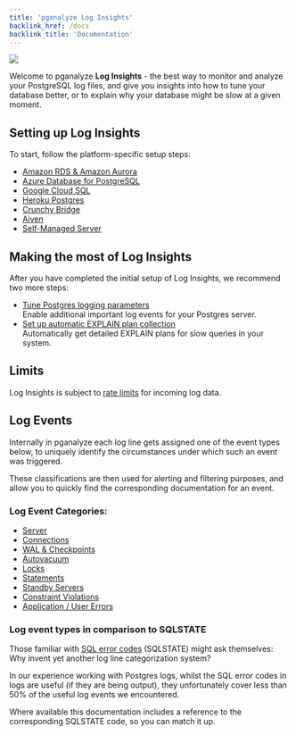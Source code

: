 ```yaml
---
title: 'pganalyze Log Insights'
backlink_href: /docs
backlink_title: 'Documentation'
---
```


![](setup/log_insights_screenshot.png)

Welcome to pganalyze **Log Insights** - the best way to monitor and analyze your
PostgreSQL log files, and give you insights into how to tune your database better,
or to explain why your database might be slow at a given moment.

## Setting up Log Insights

To start, follow the platform-specific setup steps:

* [Amazon RDS & Amazon Aurora](/docs/log-insights/setup/amazon-rds/01_test_log_download)
* [Azure Database for PostgreSQL](/docs/log-insights/setup/azure-database/01_set_up_managed_identity)
* [Google Cloud SQL](/docs/log-insights/setup/google-cloud-sql/01_create_topic_and_subscriber)
* [Heroku Postgres](/docs/log-insights/setup/heroku-postgres/01_add_log_drain)
* [Crunchy Bridge](/docs/log-insights/setup/crunchy-bridge/01_create_helper_function_and_test)
* [Aiven](/docs/log-insights/setup/aiven/01_move_database_into_vpc)
* [Self-Managed Server](/docs/log-insights/setup/self-managed/01_determine_log_location)

## Making the most of Log Insights

After you have completed the initial setup of Log Insights, we recommend two more steps:

* [Tune Postgres logging parameters](/docs/log-insights/setup/tuning-log-config-settings)<br />Enable additional important log events for your Postgres server.
* [Set up automatic EXPLAIN plan collection](/docs/explain/setup)<br />Automatically get detailed EXPLAIN plans for slow queries in your system.

## Limits

Log Insights is subject to [rate limits](/docs/log-insights/limits) for incoming log data.

## Log Events

Internally in pganalyze each log line gets assigned one of the event types below, to uniquely identify the circumstances under which such an event was triggered.

These classifications are then used for alerting and filtering purposes, and allow you to quickly find the corresponding documentation for an event.

### Log Event Categories:

* [Server](/docs/log-insights/server)
* [Connections](/docs/log-insights/connections)
* [WAL & Checkpoints](/docs/log-insights/wal-checkpoints)
* [Autovacuum](/docs/log-insights/autovacuum)
* [Locks](/docs/log-insights/locks)
* [Statements](/docs/log-insights/statements)
* [Standby Servers](/docs/log-insights/standby)
* [Constraint Violations](/docs/log-insights/constraint-violations)
* [Application / User Errors](/docs/log-insights/app-errors)

### Log event types in comparison to SQLSTATE

Those familiar with [SQL error codes](https://www.postgresql.org/docs/current/static/errcodes-appendix.html) (SQLSTATE) might ask themselves: Why invent yet another log line categorization system?

In our experience working with Postgres logs, whilst the SQL error codes in logs are useful (if they are being output), they unfortunately cover less than 50% of the useful log events we encountered.

Where available this documentation includes a reference to the corresponding SQLSTATE code, so you can match it up.
